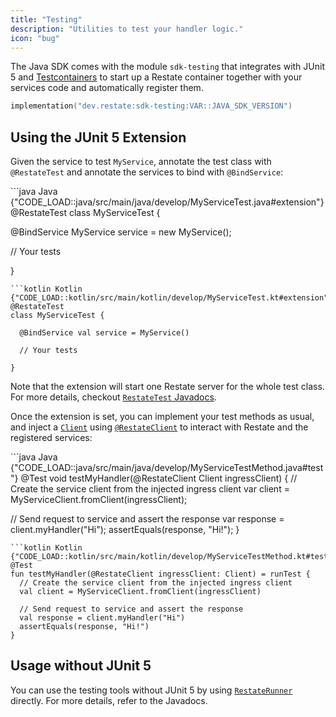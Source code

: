 ```yaml
---
title: "Testing"
description: "Utilities to test your handler logic."
icon: "bug"
---
```


The Java SDK comes with the module `sdk-testing` that integrates with JUnit 5 and [Testcontainers](https://testcontainers.com/) to start up a Restate container together with your services code and automatically register them.

```kotlin
implementation("dev.restate:sdk-testing:VAR::JAVA_SDK_VERSION")
```

## Using the JUnit 5 Extension

Given the service to test `MyService`, annotate the test class with `@RestateTest` and annotate the services to bind with `@BindService`:

<CodeGroup>
```java Java {"CODE_LOAD::java/src/main/java/develop/MyServiceTest.java#extension"} 
@RestateTest
class MyServiceTest {

  @BindService MyService service = new MyService();

  // Your tests

}
```
```kotlin Kotlin {"CODE_LOAD::kotlin/src/main/kotlin/develop/MyServiceTest.kt#extension"} 
@RestateTest
class MyServiceTest {

  @BindService val service = MyService()

  // Your tests

}
```
</CodeGroup>

Note that the extension will start one Restate server for the whole test class. For more details, checkout [`RestateTest` Javadocs](https://docs.restate.dev/javadocs/dev/restate/sdk/testing/RestateTest.html).

Once the extension is set, you can implement your test methods as usual, and inject a [`Client`](https://docs.restate.dev/javadocs/dev/restate/client/Client.html) using [`@RestateClient`](https://docs.restate.dev/javadocs/dev/restate/sdk/testing/RestateClient.html) to interact with Restate and the registered services:

<CodeGroup>
```java Java {"CODE_LOAD::java/src/main/java/develop/MyServiceTestMethod.java#test"} 
@Test
void testMyHandler(@RestateClient Client ingressClient) {
  // Create the service client from the injected ingress client
  var client = MyServiceClient.fromClient(ingressClient);

  // Send request to service and assert the response
  var response = client.myHandler("Hi");
  assertEquals(response, "Hi!");
}
```
```kotlin Kotlin {"CODE_LOAD::kotlin/src/main/kotlin/develop/MyServiceTestMethod.kt#test"} 
@Test
fun testMyHandler(@RestateClient ingressClient: Client) = runTest {
  // Create the service client from the injected ingress client
  val client = MyServiceClient.fromClient(ingressClient)

  // Send request to service and assert the response
  val response = client.myHandler("Hi")
  assertEquals(response, "Hi!")
}
```
</CodeGroup>

## Usage without JUnit 5

You can use the testing tools without JUnit 5 by using [`RestateRunner`](https://docs.restate.dev/javadocs/dev/restate/sdk/testing/RestateRunner.html) directly.
For more details, refer to the Javadocs.




